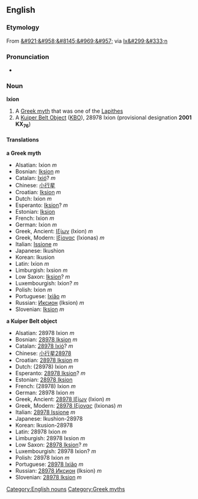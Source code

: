 ==English==
{{Wikipedia}}
{{Wikipedia2|28978 Ixion}}
===Etymology===
From {{Gr.}} [[&#921;&#958;&#8145;&#969;&#957;]] via {{L.}} [[Ix&#299;&#333;n]]
===Pronunciation===
*{{AHD|/ĭk'sē-ŏn'/}}
=== Noun ===
'''Ixion'''
#A [[Greek myth]] that was one of the [[Lapithes]]
#A [[Kuiper Belt Object]] ([[KBO]]), 28978 Ixion (provisional designation '''2001 KX<sub>76</sub>''')

==== Translations ====
'''a Greek myth'''

*Alsatian: Ixion ''m''
*Bosnian: [[Iksion]] ''m''
*Catalan: [[Ixió]]? ''m''
*Chinese: [[小行星]]
*Croatian: [[Iksion]] ''m''
*Dutch: Ixion ''m''
*Esperanto: [[Iksion]]? ''m''
*Estonian: [[Iksion]]
*French: Ixion ''m''
*German: Ixion ''m''
*Greek, Ancient: [[Ιξίων]] (Ixion) ''m''
*Greek, Modern: [[Ιξίονας]] (Ixionas) ''m''
*Italian: [[Issione]] ''m''
*Japanese:<!-- [[]] (-->Ikushion<!--)-->
*Korean: <!--[[]] (-->Ikusion<!--)-->
*Latin: Ixion ''m''
*Limburgish: Ixsion ''m''
*Low Saxon: [[Iksion]]? ''m''
*Luxembourgish: Ixion? ''m''
*Polish: Ixion ''m''
*Portuguese: [[Ixião]] ''m''
*Russian: [[Иксион]] (Iksion) ''m''
*Slovenian: [[Iksion]] ''m''

'''a Kuiper Belt object'''

*Alsatian: 28978 Ixion ''m''
*Bosnian: [[28978 Iksion]] ''m''
*Catalan: [[28978 Ixió]]? ''m''
*Chinese: [[小行星28978]]
*Croatian: [[28978 Iksion]] ''m''
*Dutch: (28978) Ixion ''m''
*Esperanto: [[28978 Iksion]]? ''m''
*Estonian: [[28978 Iksion]]
*French: (28978) Ixion ''m''
*German: 28978 Ixion ''m''
*Greek, Ancient: [[28978 Ιξίων]] (Ixion) ''m''
*Greek, Modern: [[28978 Ιξίονας]] (Ixionas) ''m''
*Italian: [[28978 Issione]] ''m''
*Japanese:<!-- [[]] (-->Ikushion-28978 <!--)-->
*Korean: <!--[[]] (-->Ikusion-28978 <!--)-->
*Latin: 28978 Ixion ''m''
*Limburgish: 28978 Ixsion ''m''
*Low Saxon: [[28978 Iksion]]? ''m''
*Luxembourgish: 28978 Ixion? ''m''
*Polish: 28978 Ixion ''m''
*Portuguese: [[28978 Ixião]] ''m''
*Russian: [[28978 Иксион]] (Iksion) ''m''
*Slovenian: [[28978 Iksion]] ''m''

[[Category:English nouns]][[Category:Greek myths]]